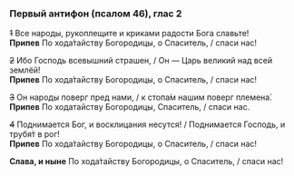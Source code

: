 ### Первый антифон (псалом 46), глас 2

~~1~~ Все народы, рукоплещите и криками радости Бога славьте!  
**Припев** По хода́тайству Богородицы, о Спаситель, / спаси нас!

~~2~~ Ибо Господь всевышний страшен, / Он — Царь великий над всей землёй!  
**Припев** По хода́тайству Богородицы, о Спаситель, / спаси нас!

~~3~~ Он народы поверг пред нами, / к стопа́м нашим поверг племена́.  
**Припев** По ходатайству Богородицы, Спаситель, / спаси нас.

~~4~~ Поднимается Бог, и восклицания несутся! / Поднимается Господь, и трубя́т в рог!  
**Припев** По хода́тайству Богородицы, о Спаситель, / спаси нас!

**Слава, и ныне** По хода́тайству Богородицы, о Спаситель, / спаси нас!
